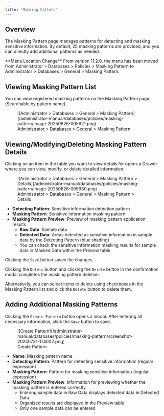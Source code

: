 ```yaml
---
title: 'Masking Pattern'
---
```



## Overview

The Masking Pattern page manages patterns for detecting and masking sensitive information. By default, 25 masking patterns are provided, and you can directly add additional patterns as needed.

<Callout type="info">
**Menu Location Change**
From version 11.2.0, the menu has been moved from Administrator > Databases > Policies > Masking Pattern to Administrator > Databases > General > Masking Pattern.
</Callout>

## Viewing Masking Pattern List

You can view registered masking patterns on the Masking Pattern page. (Searchable by pattern name)

<figure data-layout="center" data-align="center">
![Administrator > Databases > General > Masking Pattern](/administrator-manual/databases/policies/masking-pattern/image-20250826-005621.png)
<figcaption>
Administrator > Databases > General > Masking Pattern
</figcaption>
</figure>

## Viewing/Modifying/Deleting Masking Pattern Details

Clicking on an item in the table you want to view details for opens a Drawer where you can view, modify, or delete detailed information.

<figure data-layout="center" data-align="center">
![Administrator > Databases > General > Masking Pattern > Details](/administrator-manual/databases/policies/masking-pattern/image-20250826-005930.png)
<figcaption>
Administrator > Databases > General > Masking Pattern > Details
</figcaption>
</figure>

* **Detecting Pattern**: Sensitive information detection pattern
* **Masking Pattern**: Sensitive information masking pattern
* **Masking Pattern Preview**: Preview of masking pattern application results
    * **Raw Data**: Sample data
    * **Detected Data**: Areas detected as sensitive information in sample data by the Detecting Pattern (blue shading)
    * You can check the sensitive information masking results for sample data in Masked Data within the Preview table

Clicking the `Save` button saves the changes.

Clicking the `Delete` button and clicking the `Delete` button in the confirmation modal completes the masking pattern deletion.

Alternatively, you can select items to delete using checkboxes in the Masking Pattern list and click the `Delete` button to delete them.

## Adding Additional Masking Patterns

Clicking the `Create Pattern` button opens a modal. After entering all necessary information, click the `Save` button to save.

<figure data-layout="center" data-align="center">
![Create Pattern](/administrator-manual/databases/policies/masking-pattern/screenshot-20240731-174002.png)
<figcaption>
Create Pattern
</figcaption>
</figure>

* **Name**: Masking pattern name
* **Detecting Pattern**: Pattern for detecting sensitive information (regular expression)
* **Masking Pattern**: Pattern for masking sensitive information (regular expression)
* **Masking Pattern Preview**: Information for previewing whether the masking pattern is entered correctly
    * Entering sample data in Raw Data displays detected data in Detected Data
    * Organized results are displayed in the Preview table
    * Only one sample data can be entered
